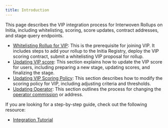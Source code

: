 ```yaml
---
title: Introduction
---
```


This page describes the VIP integration process for Interwoven Rollups on Initia, including whitelisting, scoring, score updates, contract addresses, and stage query endpoints.

- [Whitelisting Rollup for VIP](/developers/developer-guides/integrating-initia-apps/vip/whitelisting-rollup-for-vip): 
  This is the prerequisite for joining VIP. It includes steps to add your rollup to the Initia Registry, deploy the VIP scoring contract, submit a whitelisting VIP proposal for rollup.
- [Updating VIP score](/developers/developer-guides/integrating-initia-apps/vip/updating-vip-score): 
  This section explains how to update the VIP score for users, including preparing a new stage, updating scores, and finalizing the stage.
- [Updating VIP Scoring Policy](/developers/developer-guides/integrating-initia-apps/vip/updating-vip-scoring-policy): 
  This section describes how to modify the scoring policy for VIP, including adjusting criteria and thresholds.
- [Updating Operator](/developers/developer-guides/integrating-initia-apps/vip/updating-operator): 
  This section outlines the process for changing the [operator commission](/home/core-concepts/vip/architecture#distribution-to-rollup-operators) or address.

If you are looking for a step-by-step guide, check out the following resource:

- [Integration Tutorial](/developers/developer-guides/integrating-initia-apps/vip/integration-vip)